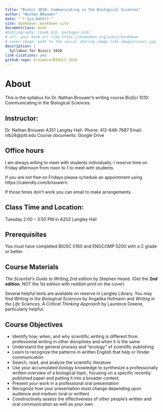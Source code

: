 ```yaml
--- 
title: "BioSci 1010: Communicating in the Biological Sciences"
author: "Nathan BRouwer"
date: "`r Sys.Date()`"
site: bookdown::bookdown_site
documentclass: book
#bibliography: [book.bib, packages.bib]
# url: your book url like https://bookdown.org/yihui/bookdown
# cover-image: path to the social sharing image like images/cover.jpg
description: |
  Syllabus for Biosci 1010
link-citations: yes
github-repo: brouwern/BIOSCI_1010
---
```


# About

This is the syllabus for Dr. Nathan Brouwer's writing course BioSci 1010: Communicating in the Biological Sciences.

## Instructor:	

Dr. Nathan Brouwer
A351 Langley Hall-
Phone: 412-648-7687
Email: nlb24@pitt.edu
Course documents: Google Drive 


## Office hours


I am always willing to meet with students individually.  I reserve time on Friday afternoon from noon to 1 to meet with students.  

If you are not free on Fridays please schedule an appointment using https://calendly.com/brouwern.  

If those times don’t work you can email to make arrangements.

## Class Time and Location:	

Tuesday 2:00 – 3:50 PM in A202 Langley Hall

## Prerequisites

You must have completed BIOSC 0160 and ENGCOMP 0200 with a C grade or better.

## Course Materials

*The Scientist's Guide to Writing,2nd edition*  by Stephen Heard. (Get the **2nd edition**, NOT the 1st edition with reddish print on the cover)

Several helpful texts are available on reserve in Langley Library.  You may find *Writing in the Biological Sciences* by Angelika Hofmann and *Writing in the Life Sciences, A Critical Thinking Approach* by Laurence Greene, particularly helpful.

## Course Objectives {#objectives}

* Identify how, when, and why scientific writing is different from professional writing in other disciplines and when it is the same
* Understand the general process and “ecology” of scientific publishing
* Learn to recognize the patterns in written English that help or hinder communication
* Search, read, and analyze the scientific literature
* Use your accumulated biology knowledge to synthesize a professionally written overview of a biological topic, focusing on a specific recently published paper and putting it into a broader context.
* Present your work in a professional oral presentation
* Recognize how your presentation must change depending upon audience and medium (oral or written)
* Constructively assess the effectiveness of other people’s written and oral communication as well as your own

